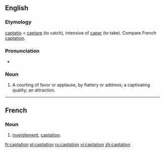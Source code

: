 ==English==
{{rfc|copyvio?}}

===Etymology===
{{L.}} [[captatio]] < [[captare]] (to catch), intensive of [[caper]] (to take). Compare French [[#French|captation]].

===Pronunciation===
*{{IPA|\kæp'teɪʃən\}}

===Noun===
{{en-noun}}

# {{obsolete}} A courting of favor or applause, by flattery or address; a captivating quality; an attraction.

----

==French==

===Noun===
{{fr-noun|f}}

# {{law|lang=fr}} [[inveiglement]], [[#English|captation]].

[[fr:captation]]
[[pl:captation]]
[[ru:captation]]
[[vi:captation]]
[[zh:captation]]